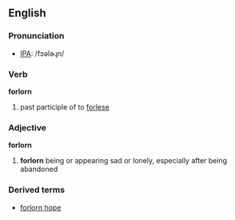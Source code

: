 ==English==

===Pronunciation===
*[[IPA]]: /fɔəlɚɻn/

===Verb===
'''forlorn'''
# past participle of to [[forlese]]

===Adjective===
'''forlorn'''
#'''forlorn''' being or appearing sad or lonely, especially after being abandoned

===Derived terms===
*[[forlorn hope]] <!--small military party chosen to be first to attack a [[breach]] in the wall of a [[fortress]].-->